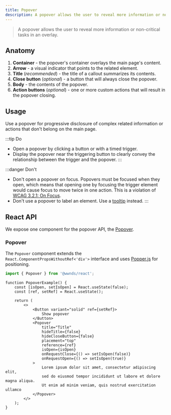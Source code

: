 ```yaml
---
title: Popover
description: A popover allows the user to reveal more information or non-critical tasks in an overlay.
---
```



> A popover allows the user to reveal more information or non-critical tasks in an overlay.

## Anatomy

1. **Container** - the popover's container overlays the main page's content.
1. **Arrow** - a visual indicator that points to the related element.
1. **Title** (_recommended_) - the title of a callout summarizes its contents.
1. **Close button** (_optional_) - a button that will always close the popover.
1. **Body** - the contents of the popover.
1. **Action buttons** (_optional_) - one or more custom actions that will result in the popover closing.

## Usage

Use a popover for progressive disclosure of complex related information or actions that don't belong on the main page.

:::tip Do
- Open a popover by clicking a button or with a timed trigger.
- Display the popover near the triggering button to clearly convey the relationship between the trigger and the popover.
:::

:::danger Don't
- Don't open a popover on focus.
Popovers must be focused when they open, which means that opening one by focusing the trigger element would cause focus to move twice in one action.
This is a violation of [WCAG 3.2.1: On Focus](https://www.w3.org/WAI/WCAG21/Understanding/on-focus.html).
- Don't use a popover to label an element. Use a [tooltip](https://wwnorton.github.io/design-system/docs/components/tooltip) instead.
:::

## React API

We expose one component for the popover API, the [Popover](https://github.com/wwnorton/design-system/tree/main/packages/react/src/components/Popover).

### Popover

The `Popover` component extends the `React.ComponentPropsWithoutRef<'div'>` interface and uses [Popper.js](https://popper.js.org/) for positioning.

```js
import { Popover } from '@wwnds/react';
```

```tsx live
function PopoverExample() {
	const [isOpen, setIsOpen] = React.useState(false);
	const [ref, setRef] = React.useState();

	return (
		<>
			<Button variant="solid" ref={setRef}>
				Show popover
			</Button>
			<Popover
				title="Title"
				hideTitle={false}
				hideCloseButton={false}
				placement="top"
				reference={ref}
				isOpen={isOpen}
				onRequestClose={() => setIsOpen(false)}
				onRequestOpen={() => setIsOpen(true)}
			>
				Lorem ipsum dolor sit amet, consectetur adipiscing elit,
				sed do eiusmod tempor incididunt ut labore et dolore magna aliqua.
				Ut enim ad minim veniam, quis nostrud exercitation ullamco
			</Popover>
		</>
	);
}
```

<PropsTable from={Popover} />
